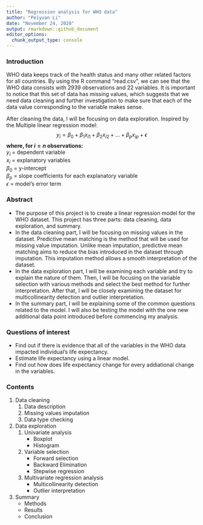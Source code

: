```yaml
---
title: "Regression analysis for WHO data"
author: "Peiyuan Li"
date: "November 24, 2020"
output: rmarkdown::github_document
editor_options: 
  chunk_output_type: console
---
```


### **Introduction**
WHO data keeps track of the health status and many other related factors for all countries. By using the R command "read.csv", we can see that the WHO data consists with 2939 observations and 22 variables. It is important to notice that this set of data has missing values, which suggests that we need data cleaning and further investigation to make sure that each of the data value corresponding to the variable makes sense.\

After cleaning the data, I will be focusing on data exploration. Inspired by the Multiple linear regression model:
$$y_i = \beta_0 + \beta_1x_{i1} + \beta_2x_{i2} + ... + \beta_px_{ip} + \epsilon $$ 
**where, for $i=n$ observations:**\
$y_i$ = dependent variable\
$x_i$ = explanatory variables\
$\beta_0$ = y-intercept\
$\beta_p$ = slope coefficients for each explanatory variable\
$\epsilon$ = model's error term\

### **Abstract**
* The purpose of this project is to create a linear regression model for the WHO dataset. This project has three parts: data cleaning, data exploration, and summary.\
* In the data cleaning part, I will be focusing on missing values in the dataset. Predictive mean matching is the method that will be used for missing value imputation. Unlike mean imputation, predictive mean matching aims to reduce the bias introduced in the dataset through imputation. This imputation method allows a smooth interpretation of the dataset.\
* In the data exploration part, I will be examining each variable and try to explain the nature of them. Then, I will be focusing on the variable selection with various methods and select the best method for further interpretation. After that, I will be closely examining the dataset for multicollinearity detection and outlier interpretation.\
* In the summary part, I will be explaining some of the common questions related to the model. I will also be testing the model with the one new additional data point introduced before commencing my analysis.\

### **Questions of interest**
* Find out if there is evidence that all of the variables in the WHO data impacted individual's life expectancy.
* Estimate life expectancy using a linear model.
* Find out how does life expectancy change for every addiational change in the variables.

### **Contents**
1. Data cleaning
    1. Data description
    2. Missing values imputation
    3. Data type checking
2. Data exploration
    1. Univariate analysis
        * Boxplot
        * Histogram
    2. Variable selection
        * Forward selection
        * Backward Elimination
        * Stepwise regression
    3. Multivariate regression analysis
        * Multicollinearity detection
        * Outlier interpretation       
3. Summary
    * Methods
    * Results
    * Conclusion

